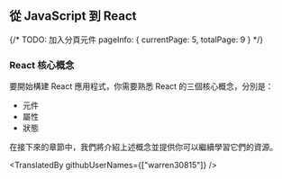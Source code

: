 ## 從 JavaScript 到 React

{/*
    TODO: 加入分頁元件
    pageInfo: {
        currentPage: 5,
        totalPage: 9
    }
*/}

### React 核心概念

要開始構建 React 應用程式，你需要熟悉 React 的三個核心概念，分別是：

- 元件
- 屬性
- 狀態

在接下來的章節中，我們將介紹上述概念並提供你可以繼續學習它們的資源。

<TranslatedBy githubUserNames={["warren30815"]} />
